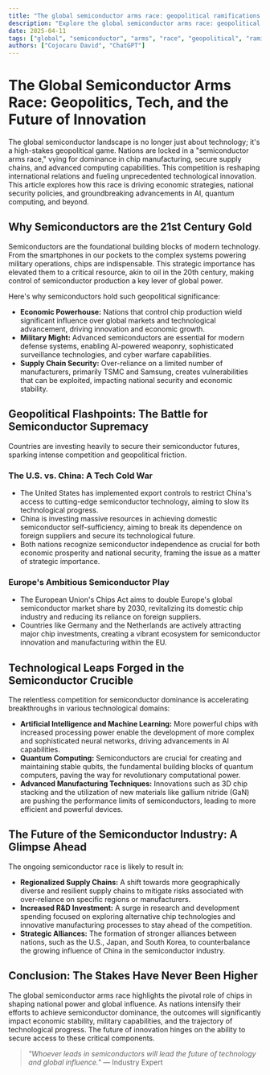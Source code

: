 ```yaml
---
title: "The global semiconductor arms race: geopolitical ramifications and tech innovati"
description: "Explore the global semiconductor arms race: geopolitical ramifications and tech innovation in this detailed guide, offering insights, strategies, and practical tips to enhance your understanding and application of the..."
date: 2025-04-11
tags: ["global", "semiconductor", "arms", "race", "geopolitical", "ramifications", "tech", "innovation"]
authors: ["Cojocaru David", "ChatGPT"]
---
```


# The Global Semiconductor Arms Race: Geopolitics, Tech, and the Future of Innovation

The global semiconductor landscape is no longer just about technology; it's a high-stakes geopolitical game. Nations are locked in a "semiconductor arms race," vying for dominance in chip manufacturing, secure supply chains, and advanced computing capabilities. This competition is reshaping international relations and fueling unprecedented technological innovation. This article explores how this race is driving economic strategies, national security policies, and groundbreaking advancements in AI, quantum computing, and beyond.

## Why Semiconductors are the 21st Century Gold

Semiconductors are the foundational building blocks of modern technology. From the smartphones in our pockets to the complex systems powering military operations, chips are indispensable. This strategic importance has elevated them to a critical resource, akin to oil in the 20th century, making control of semiconductor production a key lever of global power.

Here's why semiconductors hold such geopolitical significance:

*   **Economic Powerhouse:** Nations that control chip production wield significant influence over global markets and technological advancement, driving innovation and economic growth.
*   **Military Might:** Advanced semiconductors are essential for modern defense systems, enabling AI-powered weaponry, sophisticated surveillance technologies, and cyber warfare capabilities.
*   **Supply Chain Security:** Over-reliance on a limited number of manufacturers, primarily TSMC and Samsung, creates vulnerabilities that can be exploited, impacting national security and economic stability.

## Geopolitical Flashpoints: The Battle for Semiconductor Supremacy

Countries are investing heavily to secure their semiconductor futures, sparking intense competition and geopolitical friction.

### The U.S. vs. China: A Tech Cold War

*   The United States has implemented export controls to restrict China's access to cutting-edge semiconductor technology, aiming to slow its technological progress.
*   China is investing massive resources in achieving domestic semiconductor self-sufficiency, aiming to break its dependence on foreign suppliers and secure its technological future.
*   Both nations recognize semiconductor independence as crucial for both economic prosperity and national security, framing the issue as a matter of strategic importance.

### Europe's Ambitious Semiconductor Play

*   The European Union's Chips Act aims to double Europe's global semiconductor market share by 2030, revitalizing its domestic chip industry and reducing its reliance on foreign suppliers.
*   Countries like Germany and the Netherlands are actively attracting major chip investments, creating a vibrant ecosystem for semiconductor innovation and manufacturing within the EU.

## Technological Leaps Forged in the Semiconductor Crucible

The relentless competition for semiconductor dominance is accelerating breakthroughs in various technological domains:

*   **Artificial Intelligence and Machine Learning:** More powerful chips with increased processing power enable the development of more complex and sophisticated neural networks, driving advancements in AI capabilities.
*   **Quantum Computing:** Semiconductors are crucial for creating and maintaining stable qubits, the fundamental building blocks of quantum computers, paving the way for revolutionary computational power.
*   **Advanced Manufacturing Techniques:** Innovations such as 3D chip stacking and the utilization of new materials like gallium nitride (GaN) are pushing the performance limits of semiconductors, leading to more efficient and powerful devices.

## The Future of the Semiconductor Industry: A Glimpse Ahead

The ongoing semiconductor race is likely to result in:

*   **Regionalized Supply Chains:** A shift towards more geographically diverse and resilient supply chains to mitigate risks associated with over-reliance on specific regions or manufacturers.
*   **Increased R&D Investment:** A surge in research and development spending focused on exploring alternative chip technologies and innovative manufacturing processes to stay ahead of the competition.
*   **Strategic Alliances:** The formation of stronger alliances between nations, such as the U.S., Japan, and South Korea, to counterbalance the growing influence of China in the semiconductor industry.

## Conclusion: The Stakes Have Never Been Higher

The global semiconductor arms race highlights the pivotal role of chips in shaping national power and global influence. As nations intensify their efforts to achieve semiconductor dominance, the outcomes will significantly impact economic stability, military capabilities, and the trajectory of technological progress. The future of innovation hinges on the ability to secure access to these critical components.

> *"Whoever leads in semiconductors will lead the future of technology and global influence."* — Industry Expert

